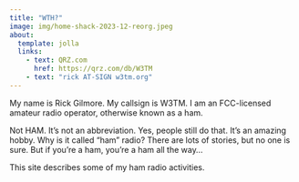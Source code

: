 ```yaml
---
title: "WTH?"
image: img/home-shack-2023-12-reorg.jpeg
about:
  template: jolla
  links:
    - text: QRZ.com
      href: https://qrz.com/db/W3TM
    - text: "rick AT-SIGN w3tm.org"
---
```


My name is Rick Gilmore. 
My callsign is W3TM.
I am an FCC-licensed amateur radio operator, otherwise known as a ham.

Not HAM.
It's not an abbreviation.
Yes, people still do that.
It's an amazing hobby.
Why is it called "ham" radio?
There are lots of stories, but no one is sure.
But if you're a ham, you're a ham all the way...

This site describes some of my ham radio activities.
